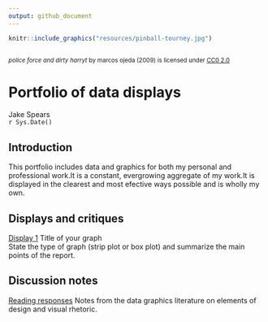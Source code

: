 ```yaml
---
output: github_document
---
```

```r
knitr::include_graphics("resources/pinball-tourney.jpg")
```
<small>
<br>
<i>police force and dirty harryt</i> 
by marcos ojeda (2009) is licensed under 
<a href="https://creativecommons.org/licenses/by-nc-nd/2.0/">CC0 2.0</a>
<br>
</small>

# Portfolio of data displays 

Jake Spears  
`r Sys.Date()`  

## Introduction

This portfolio includes data and graphics for both my personal and professional work.It is a constant, evergrowing aggregate of my work.It is displayed in the clearest and most efective ways possible and is wholly my own.

## Displays and critiques

[Display 1](reports/d1-temp.md) Title of your graph    
State the type of graph (strip plot or box plot) and summarize the main points of the report. 

## Discussion notes 

[Reading responses](reports/reading-responses.md) Notes from the data graphics literature on elements of design and visual rhetoric. 